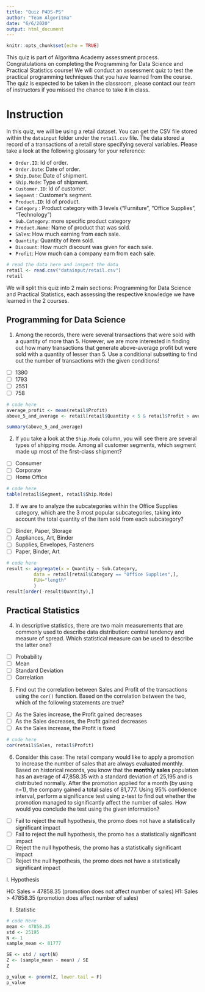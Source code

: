 ```yaml
---
title: "Quiz P4DS-PS"
author: "Team Algoritma"
date: "6/6/2020"
output: html_document
---
```


```r
knitr::opts_chunk$set(echo = TRUE)
```

This quiz is part of Algoritma Academy assessment process. Congratulations on completing the Programming for Data Science and Practical Statistics course! We will conduct an assessment quiz to test the practical programming techniques that you have learned from the course. The quiz is expected to be taken in the classroom, please contact our team of instructors if you missed the chance to take it in class.

# Instruction

In this quiz, we will be using a retail dataset. You can get the CSV file stored within the `datainput` folder under the `retail.csv` file. The data stored a record of a transactions of a retail store specifying several variables. Please take a look at the following glossary for your reference:

- `Order.ID`: Id of order.
- `Order.Date`: Date of order.
- `Ship.Date`: Date of shipment.
- `Ship.Mode`: Type of shipment.
- `Customer.ID`: Id of customer.
- `Segment` : Customer's segment.
- `Product.ID`: Id of product.
- `Category` : Product category with 3 levels ("Furniture", "Office Supplies", "Technology")
- `Sub.Category`: more specific product category
- `Product.Name`: Name of product that was sold.
- `Sales`: How much earning from each sale.
- `Quantity`: Quantity of item sold.
- `Discount`: How much discount was given for each sale.
- `Profit`: How much can a company earn from each sale.

```r
# read the data here and inspect the data
retail <- read.csv("datainput/retail.csv")
retail
```


We will split this quiz into 2 main sections: Programming for Data Science and Practical Statistics, each assessing the respective knowledge we have learned in the 2 courses.

## Programming for Data Science

1. Among the records, there were several transactions that were sold with a quantity of more than 5. However, we are more interested in finding out how many transactions that generate above-average profit but were sold with a quantity of lesser than 5. Use a conditional subsetting to find out the number of transactions with the given conditions!
  - [ ] 1380
  - [ ] 1793
  - [ ] 2551
  - [ ] 758
  
```r
# code here
average_profit <- mean(retail$Profit)
above_5_and_average <- retail[retail$Quantity < 5 & retail$Profit > average_profit, c("Order.ID", "Profit", "Quantity")]

summary(above_5_and_average)
```


2. If you take a look at the `Ship.Mode` column, you will see there are several types of shipping mode. Among all customer segments, which segment made up most of the first-class shipment?
  - [ ] Consumer
  - [ ] Corporate
  - [ ] Home Office
  
```r
# code here
table(retail$Segment, retail$Ship.Mode)
```


3. If we are to analyze the subcategories within the Office Supplies category, which are the 3 most popular subcategories, taking into account the total quantity of the item sold from each subcategory?
  - [ ] Binder, Paper, Storage
  - [ ] Appliances, Art, Binder
  - [ ] Supplies, Envelopes, Fasteners
  - [ ] Paper, Binder, Art
  
```r
# code here
result <- aggregate(x = Quantity ~ Sub.Category,
          data = retail[retail$Category == "Office Supplies",],
          FUN="length"
          )
result[order(-result$Quantity),]
```


## Practical Statistics

4. In descriptive statistics, there are two main measurements that are commonly used to describe data distribution: central tendency and measure of spread. Which statistical measure can be used to describe the latter one?
  - [ ] Probability
  - [ ] Mean
  - [ ] Standard Deviation
  - [ ] Correlation

5. Find out the correlation between Sales and Profit of the transactions using the `cor()` function. Based on the correlation between the two, which of the following statements are true?
  - [ ] As the Sales increase, the Profit gained decreases
  - [ ] As the Sales decreases, the Profit gained decreases
  - [ ] As the Sales increase, the Profit is fixed
  
```r
# code here
cor(retail$Sales, retail$Profit)

```


6. Consider this case: The retail company would like to apply a promotion to increase the number of sales that are always evaluated monthly. Based on historical records, you know that the **monthly sales** population has an average of 47,858.35 with a standard deviation of 25,195 and is distributed normally. After the promotion applied for a month (by using n=1), the company gained a total sales of 81,777. Using 95% confidence interval, perform a significance test using z-test to find out whether the promotion managed to significantly affect the number of sales. How would you conclude the test using the given information?
  - [ ] Fail to reject the null hypothesis, the promo does not have a statistically significant impact
  - [ ] Fail to reject the null hypothesis, the promo has a statistically significant impact
  - [ ] Reject the null hypothesis, the promo has a statistically significant impact
  - [ ] Reject the null hypothesis, the promo does not have a statistically significant impact

I. Hypothesis

H0: Sales = 47858.35 (promotion does not affect number of sales)
H1: Sales > 47858.35 (promotion does affect number of sales)

II. Statistic

```r
# code Here
mean <- 47858.35
std <- 25195
N <- 1
sample_mean <- 81777

SE <- std / sqrt(N)
Z <- (sample_mean - mean) / SE
Z

p_value <- pnorm(Z, lower.tail = F)
p_value
```
